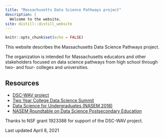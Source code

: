 ```yaml
---
title: "Massachusetts Data Science Pathways project"
description: |
  Welcome to the website.
site: distill::distill_website
---
```


```r
knitr::opts_chunk$set(echo = FALSE)

```


This website describes the Massachusetts Data Science Pathways project.

The organization is intended for Massachusetts educators and other stakeholders focused on data science pathways from high school through two- and four- colleges and universities.

## Resources

- [DSC-WAV project](http://dsc-wav.github.io/www/)
- [Two Year College Data Science Summit](https://www.amstat.org/ASA/Education/Two-Year-College-Data-Science-Summit.aspx)
- [Data Science for Undergraduates (NASEM 2018)](https://nas.edu/envisioningds)
- [NASEM Roundtable on Data Science Postsecondary Education](https://www.nationalacademies.org/event/06-12-2019/roundtable-on-data-science-postsecondary-education-meeting-11)

Thanks to NSF grant 1923388 for support of the DSC-WAV project.

Last updated April 8, 2021
